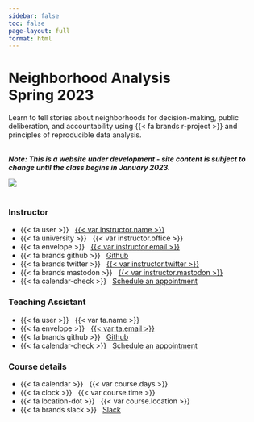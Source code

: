 ```yaml
---
sidebar: false
toc: false
page-layout: full
format: html
---
```


# Neighborhood Analysis <br/>Spring 2023

Learn to tell stories about neighborhoods for decision-making, public deliberation, and accountability using {{< fa brands r-project >}} and principles of reproducible data analysis.

<br/> ***Note: This is a website under development - site content is subject to change until the class begins in January 2023.*** <br/>

![](neighborhood_hu0759e748e15c0378cd00c54866cc265b_3994708_1200x0_resize_lanczos_2.png) <br/> <br/>

::: home
::: {.grid .course-details}
::: {.g-col-12 .g-col-sm-6 .g-col-md-4}
### Instructor

-   {{< fa user >}}   [{{< var instructor.name >}}](%7B%7B%3C%20var%20instructor.url%20%3E%7D%7D)
-   {{< fa university >}}   {{< var instructor.office >}}
-   {{< fa envelope >}}   <a href="mailto:{{< var instructor.email >}}">{{< var instructor.email >}}</a>
-   {{< fa brands github >}}   [Github](%7B%7B%3C%20var%20instructor.github%20%3E%7D%7D)
-   {{< fa brands twitter >}}   [{{< var instructor.twitter >}}](https://www.twitter.com/%7B%7B%3C%20var%20instructor.twitter%20%3E%7D%7D)
-   {{< fa brands mastodon >}}   [{{< var instructor.mastodon >}}](%7B%7B%3C%20var%20instructor.mastodon%20%3E%7D%7D)
-   {{< fa calendar-check >}}   [Schedule an appointment](%7B%7B%3C%20var%20instructor.calendly_url%20%3E%7D%7D)
:::

::: {.g-col-12 .g-col-sm-6 .g-col-md-4}
### Teaching Assistant

-   {{< fa user >}}   {{< var ta.name >}}
-   {{< fa envelope >}}   <a href="mailto:{{< var ta.email >}}">{{< var ta.email >}}</a>
-   {{< fa brands github >}}   [Github](%7B%7B%3C%20var%20ta.github%20%3E%7D%7D)
-   {{< fa calendar-check >}}   [Schedule an appointment](%7B%7B%3C%20var%20ta.calendly_url%20%3E%7D%7D)
:::

::: {.g-col-12 .g-col-sm-6 .g-col-md-4}
### Course details

-   {{< fa calendar >}}   {{< var course.days >}}
-   {{< fa clock >}}   {{< var course.time >}}
-   {{< fa location-dot >}}   {{< var course.location >}}
-   {{< fa brands slack >}}   [Slack](%7B%7B%3C%20var%20course.slack%20%3E%7D%7D)
:::
:::
:::
